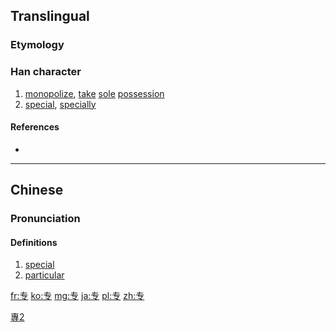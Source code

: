 {{also|專|専}} <!-- may be replaced by zh-forms -->
==Translingual==
{{stroke order}}
{{ja-forms|[[専]]|专|[[專]]}}

===Etymology===
{{Han simp|專}}

[[Category:CJKV characters simplified differently in Japan and China|專2]]

===Han character===
{{Han char|rn=1|rad=一|as=03|sn=4|four=|canj=QNI}}

# [[monopolize]], [[take]] [[sole]] [[possession]]
# [[special]], [[specially]]

====References====
* {{Han ref|kx=0077.061|hdz=10010.050|uh=4E13|ud=19987}}

----

{{yue-hanzi|jyut=|y=|tra=}}

==Chinese==
{{zh-hanzi-box|[[专]]|[[專]]}}

===Pronunciation===
{{zh-pron
|m=zhuān
|c=zyun1
|h=
|mn=
|w=
|mc=
|oc=
|ma=|ma2=
|cat=v,a,adv
}}

====Definitions====
{{zh-pos}}
# [[special]]
# [[particular]]

[[fr:专]]
[[ko:专]]
[[mg:专]]
[[ja:专]]
[[pl:专]]
[[zh:专]]
